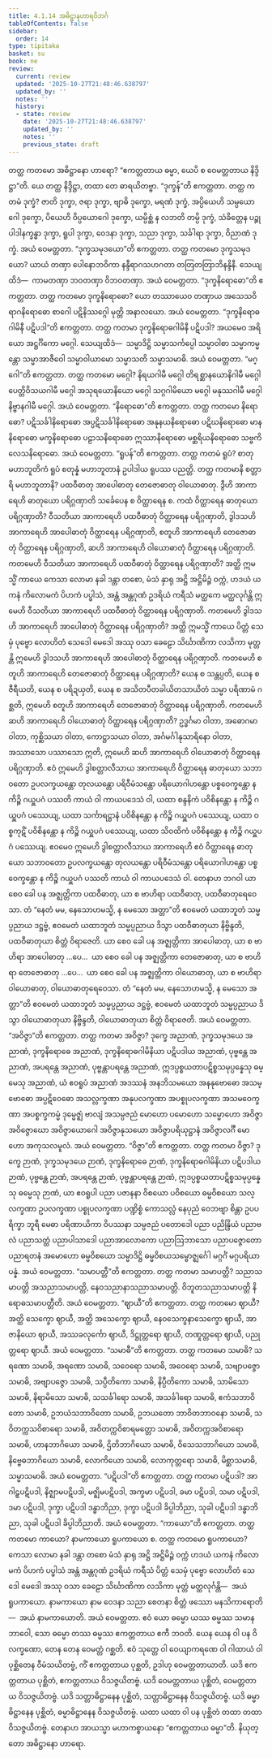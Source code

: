 ```yaml
---
title: 4.1.14 အဓိဋ္ဌာနဟာရဝိဘင်္ဂ
tableOfContents: false
sidebar:
  order: 14
type: tipitaka
basket: su
book: ne
review:
  current: review
  updated: '2025-10-27T21:48:46.638797'
  updated_by: ''
  notes: ''
  history:
  - state: review
    date: '2025-10-27T21:48:46.638797'
    updated_by: ''
    notes: ''
    previous_state: draft
---
```



<ReviewStatus review={frontmatter.review} showDetails={true} />

<HypothesisAnnotation frontmatter={frontmatter} />

<DynamicBreadcrumb />

<Division number="46" book="ne" e="ch" v="27" p="61">

<Paragraph number="396" book="ne">
တတ္ထ ကတမော အဓိဋ္ဌာနော ဟာရော? “ဧကတ္တတာယ ဓမ္မာ, ယေပိ စ ဝေမတ္တတာယ နိဒ္ဒိဋ္ဌာ”တိ.
</Paragraph>

<Paragraph number="397" book="ne">
ယေ တတ္ထ နိဒ္ဒိဋ္ဌာ, တထာ တေ ဓာရယိတဗ္ဗာ.
</Paragraph>

<Paragraph number="398" book="ne">
“ဒုက္ခန်”တိ ဧကတ္တတာ. တတ္ထ ကတမံ ဒုက္ခံ? ဇာတိ ဒုက္ခာ, ဇရာ ဒုက္ခာ, ဗျာဓိ ဒုက္ခော, မရဏံ ဒုက္ခံ, အပ္ပိယေဟိ သမ္ပယောဂေါ ဒုက္ခော, ပိယေဟိ ဝိပ္ပယောဂေါ ဒုက္ခော, ယမ္ပိစ္ဆံ န လဘတိ တမ္ပိ ဒုက္ခံ, သံခိတ္တေန ပဉ္စုပါဒါနက္ခန္ဓာ ဒုက္ခာ, ရူပါ ဒုက္ခာ, ဝေဒနာ ဒုက္ခာ, သညာ ဒုက္ခာ, သင်္ခါရာ ဒုက္ခာ, ဝိညာဏံ ဒုက္ခံ. အယံ ဝေမတ္တတာ.
</Paragraph>

<Paragraph number="399" book="ne">
“ဒုက္ခသမုဒယော”တိ ဧကတ္တတာ. တတ္ထ ကတမော ဒုက္ခသမုဒယော? ယာယံ တဏှာ ပေါနောဘဝိကာ နန္ဒီရာဂသဟဂတာ တတြတတြာဘိနန္ဒိနီ. သေယျထိဒံ—  ကာမတဏှာ ဘဝတဏှာ ဝိဘဝတဏှာ. အယံ ဝေမတ္တတာ.
</Paragraph>

<Paragraph number="400" book="ne">
“ဒုက္ခနိရောဓော”တိ ဧကတ္တတာ. တတ္ထ ကတမော ဒုက္ခနိရောဓော? ယော တဿာယေဝ တဏှာယ အသေသဝိရာဂနိရောဓော စာဂေါ ပဋိနိဿဂ္ဂေါ မုတ္တိ အနာလယော. အယံ ဝေမတ္တတာ.
</Paragraph>

<Paragraph number="401" book="ne">
“ဒုက္ခနိရောဓဂါမိနီ ပဋိပဒါ”တိ ဧကတ္တတာ. တတ္ထ ကတမာ ဒုက္ခနိရောဓဂါမိနီ ပဋိပဒါ? အယမေဝ အရိယော အဋ္ဌင်္ဂိကော မဂ္ဂေါ. သေယျထိဒံ—  သမ္မာဒိဋ္ဌိ သမ္မာသင်္ကပ္ပေါ သမ္မာဝါစာ သမ္မာကမ္မန္တော သမ္မာအာဇီဝေါ သမ္မာဝါယာမော သမ္မာသတိ သမ္မာသမာဓိ. အယံ ဝေမတ္တတာ.
</Paragraph>

<Paragraph number="402" book="ne">
“မဂ္ဂေါ”တိ ဧကတ္တတာ. တတ္ထ ကတမော မဂ္ဂေါ? နိရယဂါမီ မဂ္ဂေါ တိရစ္ဆာနယောနိဂါမီ မဂ္ဂေါ ပေတ္တိဝိသယဂါမီ မဂ္ဂေါ အသုရယောနိယော မဂ္ဂေါ သဂ္ဂဂါမိယော မဂ္ဂေါ မနုဿဂါမီ မဂ္ဂေါ နိဗ္ဗာနဂါမီ မဂ္ဂေါ. အယံ ဝေမတ္တတာ.
</Paragraph>

<Paragraph number="403" book="ne">
“နိရောဓော”တိ ဧကတ္တတာ. တတ္ထ ကတမော နိရောဓော? ပဋိသင်္ခါနိရောဓော အပ္ပဋိသင်္ခါနိရောဓော အနုနယနိရောဓော ပဋိဃနိရောဓော မာနနိရောဓော မက္ခနိရောဓော ပဠာသနိရောဓော ဣဿာနိရောဓော မစ္ဆရိယနိရောဓော သဗ္ဗကိလေသနိရောဓော. အယံ ဝေမတ္တတာ.
</Paragraph>

<Paragraph number="404" book="ne">
“ရူပန်”တိ ဧကတ္တတာ. တတ္ထ ကတမံ ရူပံ? စာတုမဟာဘူတိကံ ရူပံ စတုန္နံ မဟာဘူတာနံ ဥပါဒါယ ရူပဿ ပညတ္တိ. တတ္ထ ကတမာနိ စတ္တာရိ မဟာဘူတာနိ? ပထဝီဓာတု အာပေါဓာတု တေဇောဓာတု ဝါယောဓာတု.
</Paragraph>

</Division>
<Division number="47" book="ne" e="ch" v="27" p="62">

<Paragraph number="405" book="ne">
ဒွီဟိ အာကာရေဟိ ဓာတုယော ပရိဂ္ဂဏှာတိ သင်္ခေပေန စ ဝိတ္ထာရေန စ. ကထံ ဝိတ္ထာရေန ဓာတုယော ပရိဂ္ဂဏှာတိ? ဝီသတိယာ အာကာရေဟိ ပထဝီဓာတုံ ဝိတ္ထာရေန ပရိဂ္ဂဏှာတိ, ဒွါဒသဟိ အာကာရေဟိ အာပေါဓာတုံ ဝိတ္ထာရေန ပရိဂ္ဂဏှာတိ, စတူဟိ အာကာရေဟိ တေဇောဓာတုံ ဝိတ္ထာရေန ပရိဂ္ဂဏှာတိ, ဆဟိ အာကာရေဟိ ဝါယောဓာတုံ ဝိတ္ထာရေန ပရိဂ္ဂဏှာတိ.
</Paragraph>

<Paragraph number="406" book="ne">
ကတမေဟိ ဝီသတိယာ အာကာရေဟိ ပထဝီဓာတုံ ဝိတ္ထာရေန ပရိဂ္ဂဏှာတိ? အတ္ထိ ဣမသ္မိံ ကာယေ ကေသာ လောမာ နခါ ဒန္တာ တစော, မံသံ နှာရု အဋ္ဌိ အဋ္ဌိမိဉ္ဇံ ဝက္ကံ, ဟဒယံ ယကနံ ကိလောမကံ ပိဟကံ ပပ္ဖါသံ, အန္တံ အန္တဂုဏံ ဥဒရိယံ ကရီသံ မတ္ထကေ မတ္ထလုင်္ဂန္တိ ဣမေဟိ ဝီသတိယာ အာကာရေဟိ ပထဝီဓာတုံ ဝိတ္ထာရေန ပရိဂ္ဂဏှာတိ.
</Paragraph>

<Paragraph number="407" book="ne">
ကတမေဟိ ဒွါဒသဟိ အာကာရေဟိ အာပေါဓာတုံ ဝိတ္ထာရေန ပရိဂ္ဂဏှာတိ? အတ္ထိ ဣမသ္မိံ ကာယေ ပိတ္တံ သေမှံ ပုဗ္ဗော လောဟိတံ သေဒေါ မေဒေါ အဿု ဝသာ ခေဠော သိင်္ဃာဏိကာ လသိကာ မုတ္တန္တိ ဣမေဟိ ဒွါဒသဟိ အာကာရေဟိ အာပေါဓာတုံ ဝိတ္ထာရေန ပရိဂ္ဂဏှာတိ.
</Paragraph>

<Paragraph number="408" book="ne">
ကတမေဟိ စတူဟိ အာကာရေဟိ တေဇောဓာတုံ ဝိတ္ထာရေန ပရိဂ္ဂဏှာတိ? ယေန စ သန္တပ္ပတိ, ယေန စ ဇီရီယတိ, ယေန စ ပရိဍယှတိ, ယေန စ အသိတပီတခါယိတသာယိတံ သမ္မာ ပရိဏာမံ ဂစ္ဆတိ, ဣမေဟိ စတူဟိ အာကာရေဟိ တေဇောဓာတုံ ဝိတ္ထာရေန ပရိဂ္ဂဏှာတိ.
</Paragraph>

<Paragraph number="409" book="ne">
ကတမေဟိ ဆဟိ အာကာရေဟိ ဝါယောဓာတုံ ဝိတ္ထာရေန ပရိဂ္ဂဏှာတိ? ဥဒ္ဓင်္ဂမာ ဝါတာ, အဓောဂမာ ဝါတာ, ကုစ္ဆိသယာ ဝါတာ, ကောဋ္ဌာသယာ ဝါတာ, အင်္ဂမင်္ဂါနုသာရိနော ဝါတာ, အဿာသော ပဿာသော ဣတိ, ဣမေဟိ ဆဟိ အာကာရေဟိ ဝါယောဓာတုံ ဝိတ္ထာရေန ပရိဂ္ဂဏှာတိ.
</Paragraph>

<Paragraph number="410" book="ne">
ဧဝံ ဣမေဟိ ဒွါစတ္တာလီသာယ အာကာရေဟိ ဝိတ္ထာရေန ဓာတုယော သဘာဝတော ဥပလက္ခယန္တော တုလယန္တော ပရိဝီမံသန္တော ပရိယောဂါဟန္တော ပစ္စဝေက္ခန္တော န ကိဉ္စိ ဂယှူပဂံ ပဿတိ ကာယံ ဝါ ကာယပဒေသံ ဝါ, ယထာ စန္ဒနိကံ ပဝိစိနန္တော န ကိဉ္စိ ဂယှူပဂံ ပဿေယျ, ယထာ သင်္ကာရဋ္ဌာနံ ပဝိစိနန္တော န ကိဉ္စိ ဂယှူပဂံ ပဿေယျ, ယထာ ဝစ္စကုဋိံ ပဝိစိနန္တော န ကိဉ္စိ ဂယှူပဂံ ပဿေယျ, ယထာ သိဝထိကံ ပဝိစိနန္တော န ကိဉ္စိ ဂယှူပဂံ ပဿေယျ. ဧဝမေဝ ဣမေဟိ ဒွါစတ္တာလီသာယ အာကာရေဟိ ဧဝံ ဝိတ္ထာရေန ဓာတုယော သဘာဝတော ဥပလက္ခယန္တော တုလယန္တော ပရိဝီမံသန္တော ပရိယောဂါဟန္တော ပစ္စဝေက္ခန္တော န ကိဉ္စိ ဂယှူပဂံ ပဿတိ ကာယံ ဝါ ကာယပဒေသံ ဝါ. တေနာဟ ဘဂဝါ ယာ စေဝ ခေါ ပန အဇ္ဈတ္တိကာ ပထဝီဓာတု, ယာ စ ဗာဟိရာ ပထဝီဓာတု, ပထဝီဓာတုရေဝေသာ. တံ “နေတံ မမ, နေသောဟမသ္မိ, န မေသော အတ္တာ”တိ ဧဝမေတံ ယထာဘူတံ သမ္မပ္ပညာယ ဒဋ္ဌဗ္ဗံ, ဧဝမေတံ ယထာဘူတံ သမ္မပ္ပညာယ ဒိသွာ ပထဝီဓာတုယာ နိဗ္ဗိန္ဒတိ, ပထဝီဓာတုယာ စိတ္တံ ဝိရာဇေတိ. ယာ စေဝ ခေါ ပန အဇ္ဈတ္တိကာ အာပေါဓာတု, ယာ စ ဗာဟိရာ အာပေါဓာတု …ပေ…  ယာ စေဝ ခေါ ပန အဇ္ဈတ္တိကာ တေဇောဓာတု, ယာ စ ဗာဟိရာ တေဇောဓာတု …ပေ…  ယာ စေဝ ခေါ ပန အဇ္ဈတ္တိကာ ဝါယောဓာတု, ယာ စ ဗာဟိရာ ဝါယောဓာတု, ဝါယောဓာတုရေဝေသာ. တံ “နေတံ မမ, နေသောဟမသ္မိ, န မေသော အတ္တာ”တိ ဧဝမေတံ ယထာဘူတံ သမ္မပ္ပညာယ ဒဋ္ဌဗ္ဗံ, ဧဝမေတံ ယထာဘူတံ သမ္မပ္ပညာယ ဒိသွာ ဝါယောဓာတုယာ နိဗ္ဗိန္ဒတိ, ဝါယောဓာတုယာ စိတ္တံ ဝိရာဇေတိ. အယံ ဝေမတ္တတာ.
</Paragraph>

</Division>
<Division number="48" book="ne" e="ch" v="27" p="64">

<Paragraph number="411" book="ne">
“အဝိဇ္ဇာ”တိ ဧကတ္တတာ. တတ္ထ ကတမာ အဝိဇ္ဇာ? ဒုက္ခေ အညာဏံ, ဒုက္ခသမုဒယေ အညာဏံ, ဒုက္ခနိရောဓေ အညာဏံ, ဒုက္ခနိရောဓဂါမိနိယာ ပဋိပဒါယ အညာဏံ, ပုဗ္ဗန္တေ အညာဏံ, အပရန္တေ အညာဏံ, ပုဗ္ဗန္တာပရန္တေ အညာဏံ, ဣဒပ္ပစ္စယတာပဋိစ္စသမုပ္ပန္နေသု ဓမ္မေသု အညာဏံ, ယံ ဧဝရူပံ အညာဏံ အဒဿနံ အနဘိသမယော အနနုဗောဓော အသမ္ဗောဓော အပ္ပဋိဝေဓော အသလ္လက္ခဏာ အနုပလက္ခဏာ အပစ္စုပလက္ခဏာ အသမဝေက္ခဏာ အပစ္စက္ခကမ္မံ ဒုမ္မေဇ္ဈံ ဗာလျံ အသမ္ပဇညံ မောဟော ပမောဟော သမ္မောဟော အဝိဇ္ဇာ အဝိဇ္ဇောဃော အဝိဇ္ဇာယောဂေါ အဝိဇ္ဇာနုသယော အဝိဇ္ဇာပရိယုဋ္ဌာနံ အဝိဇ္ဇာလင်္ဂီ မောဟော အကုသလမူလံ. အယံ ဝေမတ္တတာ.
</Paragraph>

<Paragraph number="412" book="ne">
“ဝိဇ္ဇာ”တိ ဧကတ္တတာ. တတ္ထ ကတမာ ဝိဇ္ဇာ? ဒုက္ခေ ဉာဏံ, ဒုက္ခသမုဒယေ ဉာဏံ, ဒုက္ခနိရောဓေ ဉာဏံ, ဒုက္ခနိရောဓဂါမိနိယာ ပဋိပဒါယ ဉာဏံ, ပုဗ္ဗန္တေ ဉာဏံ, အပရန္တေ ဉာဏံ, ပုဗ္ဗန္တာပရန္တေ ဉာဏံ, ဣဒပ္ပစ္စယတာပဋိစ္စသမုပ္ပန္နေသု ဓမ္မေသု ဉာဏံ, ယာ ဧဝရူပါ ပညာ ပဇာနနာ ဝိစယော ပဝိစယော ဓမ္မဝိစယော သလ္လက္ခဏာ ဥပလက္ခဏာ ပစ္စုပလက္ခဏာ ပဏ္ဍိစ္စံ ကောသလ္လံ နေပုညံ ဝေဘဗျာ စိန္တာ ဥပပရိက္ခာ ဘူရီ မေဓာ ပရိဏာယိကာ ဝိပဿနာ သမ္ပဇညံ ပတောဒေါ ပညာ ပညိန္ဒြိယံ ပညာဗလံ ပညာသတ္ထံ ပညာပါသာဒေါ ပညာအာလောကော ပညာဩဘာသော ပညာပဇ္ဇောတော ပညာရတနံ အမောဟော ဓမ္မဝိစယော သမ္မာဒိဋ္ဌိ ဓမ္မဝိစယသမ္ဗောဇ္ဈင်္ဂေါ မဂ္ဂင်္ဂံ မဂ္ဂပရိယာပန္နံ. အယံ ဝေမတ္တတာ.
</Paragraph>

<Paragraph number="413" book="ne">
“သမာပတ္တီ”တိ ဧကတ္တတာ. တတ္ထ ကတမာ သမာပတ္တိ? သညာသမာပတ္တိ အသညာသမာပတ္တိ, နေဝသညာနာသညာသမာပတ္တိ. ဝိဘူတသညာသမာပတ္တိ နိရောဓသမာပတ္တီတိ. အယံ ဝေမတ္တတာ.
</Paragraph>

<Paragraph number="414" book="ne">
“ဈာယီ”တိ ဧကတ္တတာ. တတ္ထ ကတမော ဈာယီ? အတ္ထိ သေက္ခော ဈာယီ, အတ္ထိ အသေက္ခော ဈာယီ, နေဝသေက္ခနာသေက္ခော ဈာယီ, အာဇာနိယော ဈာယီ, အဿခလုင်္ကော ဈာယီ, ဒိဋ္ဌုတ္တရော ဈာယီ, တဏှုတ္တရော ဈာယီ, ပညုတ္တရော ဈာယီ. အယံ ဝေမတ္တတာ.
</Paragraph>

<Paragraph number="415" book="ne">
“သမာဓီ”တိ ဧကတ္တတာ. တတ္ထ ကတမော သမာဓိ? သရဏော သမာဓိ, အရဏော သမာဓိ, သဝေရော သမာဓိ, အဝေရော သမာဓိ, သဗျာပဇ္ဇော သမာဓိ, အဗျာပဇ္ဇော သမာဓိ, သပ္ပီတိကော သမာဓိ, နိပ္ပီတိကော သမာဓိ, သာမိသော သမာဓိ, နိရာမိသော သမာဓိ, သသင်္ခါရော သမာဓိ, အသင်္ခါရော သမာဓိ, ဧကံသဘာဝိတော သမာဓိ, ဥဘယံသဘာဝိတော သမာဓိ, ဥဘယတော ဘာဝိတဘာဝနော သမာဓိ, သဝိတက္ကသဝိစာရော သမာဓိ, အဝိတက္ကဝိစာရမတ္တော သမာဓိ, အဝိတက္ကအဝိစာရော သမာဓိ, ဟာနဘာဂိယော သမာဓိ, ဌိတိဘာဂိယော သမာဓိ, ဝိသေသဘာဂိယော သမာဓိ, နိဗ္ဗေဓဘာဂိယော သမာဓိ, လောကိယော သမာဓိ, လောကုတ္တရော သမာဓိ, မိစ္ဆာသမာဓိ, သမ္မာသမာဓိ. အယံ ဝေမတ္တတာ.
</Paragraph>

<Paragraph number="416" book="ne">
“ပဋိပဒါ”တိ ဧကတ္တတာ. တတ္ထ ကတမာ ပဋိပဒါ? အာဂါဠှပဋိပဒါ, နိဇ္ဈာမပဋိပဒါ, မဇ္ဈိမပဋိပဒါ, အက္ခမာ ပဋိပဒါ, ခမာ ပဋိပဒါ, သမာ ပဋိပဒါ, ဒမာ ပဋိပဒါ, ဒုက္ခာ ပဋိပဒါ ဒန္ဓာဘိညာ, ဒုက္ခာ ပဋိပဒါ ခိပ္ပါဘိညာ, သုခါ ပဋိပဒါ ဒန္ဓာဘိညာ, သုခါ ပဋိပဒါ ခိပ္ပါဘိညာတိ. အယံ ဝေမတ္တတာ.
</Paragraph>

<Paragraph number="417" book="ne">
“ကာယော”တိ ဧကတ္တတာ. တတ္ထ ကတမော ကာယော? နာမကာယော ရူပကာယော စ. တတ္ထ ကတမော ရူပကာယော? ကေသာ လောမာ နခါ ဒန္တာ တစော မံသံ နှာရု အဋ္ဌိ အဋ္ဌိမိဉ္ဇံ ဝက္ကံ ဟဒယံ ယကနံ ကိလောမကံ ပိဟကံ ပပ္ဖါသံ အန္တံ အန္တဂုဏံ ဥဒရိယံ ကရီသံ ပိတ္တံ သေမှံ ပုဗ္ဗော လောဟိတံ သေဒေါ မေဒေါ အဿု ဝသာ ခေဠော သိင်္ဃာဏိကာ လသိကာ မုတ္တံ မတ္ထလုင်္ဂန္တိ—  အယံ ရူပကာယော. နာမကာယော နာမ ဝေဒနာ သညာ စေတနာ စိတ္တံ ဖဿော မနသိကာရောတိ—  အယံ နာမကာယောတိ. အယံ ဝေမတ္တတာ.
</Paragraph>

<Paragraph number="418" book="ne">
ဧဝံ ယော ဓမ္မော ယဿ ဓမ္မဿ သမာနဘာဝေါ, သော ဓမ္မော တဿ ဓမ္မဿ ဧကတ္တတာယ ဧကီ ဘဝတိ. ယေန ယေန ဝါ ပန ဝိလက္ခဏော, တေန တေန ဝေမတ္တံ ဂစ္ဆတိ. ဧဝံ သုတ္တေ ဝါ ဝေယျာကရဏေ ဝါ ဂါထာယံ ဝါ ပုစ္ဆိတေန ဝီမံသယိတဗ္ဗံ, ကိံ ဧကတ္တတာယ ပုစ္ဆတိ, ဥဒါဟု ဝေမတ္တတာယာတိ. ယဒိ ဧကတ္တတာယ ပုစ္ဆိတံ, ဧကတ္တတာယ ဝိသဇ္ဇယိတဗ္ဗံ. ယဒိ ဝေမတ္တတာယ ပုစ္ဆိတံ, ဝေမတ္တတာယ ဝိသဇ္ဇယိတဗ္ဗံ. ယဒိ သတ္တာဓိဋ္ဌာနေန ပုစ္ဆိတံ, သတ္တာဓိဋ္ဌာနေန ဝိသဇ္ဇယိတဗ္ဗံ. ယဒိ ဓမ္မာဓိဋ္ဌာနေန ပုစ္ဆိတံ, ဓမ္မာဓိဋ္ဌာနေန ဝိသဇ္ဇယိတဗ္ဗံ. ယထာ ယထာ ဝါ ပန ပုစ္ဆိတံ တထာ တထာ ဝိသဇ္ဇယိတဗ္ဗံ. တေနာဟ အာယသ္မာ မဟာကစ္စာယနော “ဧကတ္တတာယ ဓမ္မာ”တိ.

</Paragraph>
</Division>

<Paragraph number="419" type="center" book="ne">
နိယုတ္တော အဓိဋ္ဌာနော ဟာရော.
</Paragraph>